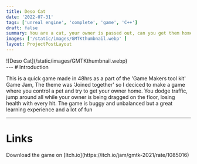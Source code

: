 ```yaml
---
title: Deso Cat
date: '2022-07-31'
tags: ['unreal engine', 'complete', 'game', 'C++']
draft: false
summary: You are a cat, your owner is passed out, can you get them home in time? A game developed in 48 hours as a part of the "Game Makers Tool Kit" game jam 2021.
images: ['/static/images/GMTKthumbnail.webp' ]
layout: ProjectPostLayout
---
```

<div className="flex flex-wrap -mx-2 overflow-hidden xl:-mx-2">
    <div className="my-1 px-2 w-full overflow-hidden xl:my-1 xl:px-2 xl:w">
        ![Deso Cat](/static/images/GMTKthumbnail.webp)
    </div>
</div>
---
# Introduction

This is a quick game made in 48hrs as a part of the 'Game Makers tool kit' Game Jam, 
The theme was 'Joined together' so I deciced to make a game where you control a 
pet and try to get your owner home. 
You dodge traffic, jump around all while your owner is being dragged on the floor, 
losing health with every hit.
The game is buggy and unbalanced but a great 
learning experience and a lot of fun 

---

# Links

<div>
  Download the game on [Itch.io](https://itch.io/jam/gmtk-2021/rate/1085016)
</div>
